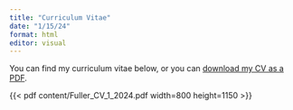 ```yaml
---
title: "Curriculum Vitae"
date: "1/15/24"
format: html
editor: visual
---
```


You can find my curriculum vitae below, or you can [download my CV as a PDF](content/Fuller_CV_1_2024.pdf).

{{< pdf content/Fuller_CV_1_2024.pdf width=800 height=1150 >}}
